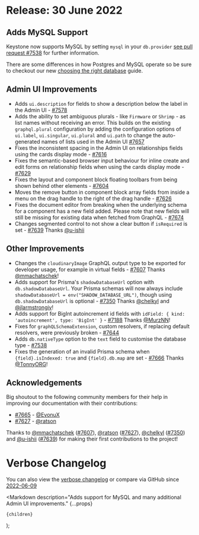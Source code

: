 
# Release: 30 June 2022

## Adds MySQL Support

Keystone now supports MySQL by setting `mysql` in your `db.provider` [see pull request #7538](https://github.com/keystonejs/keystone/pull/7538) for further information.

<Emoji symbol="⚠️" alt="Warning" /> There are some differences in how Postgres and MySQL operate so be sure to checkout our new [choosing the right database](https://keystonejs.com/docs/guides/choosing-a-database) guide.

## Admin UI Improvements

- <Emoji symbol="➕" alt="Plus" /> Adds `ui.description` for fields to show a description below the label in the Admin UI - [#7578](https://github.com/keystonejs/keystone/pull/7578)
- <Emoji symbol="➕" alt="Plus" /> Adds the ability to set ambiguous plurals - like `Firmware` or `Shrimp` - as list names without receiving an error. This builds on the existing `graphql.plural` configuration by adding the configuration options of `ui.label`, `ui.singular`, `ui.plural` and `ui.path` to change the auto-generated names of lists used in the Admin UI [#7657](https://github.com/keystonejs/keystone/pull/7657)
- Fixes the inconsistent spacing in the Admin UI on relationships fields using the cards display mode - [#7616](https://github.com/keystonejs/keystone/pull/7616)
- Fixes the semantic-based browser input behaviour for inline create and edit forms on relationship fields when using the cards display mode - [#7629](https://github.com/keystonejs/keystone/pull/7629)
- Fixes the layout and component block floating toolbars from being shown behind other elements - [#7604](https://github.com/keystonejs/keystone/pull/7604)
- Moves the remove button in component block array fields from inside a menu on the drag handle to the right of the drag handle - [#7626](https://github.com/keystonejs/keystone/pull/7626)
- Fixes the document editor from breaking when the underlying schema for a component has a new field added. Please note that new fields will still be missing for existing data when fetched from GraphQL - [#7674](https://github.com/keystonejs/keystone/pull/7674)
- Changes segmented control to not show a clear button if `isRequired` is set - [#7639](https://github.com/keystonejs/keystone/pull/7639) Thanks [@u-ishii](https://github.com/u-ishii)

## Other Improvements <Emoji symbol="✨" alt="Sparkles" />

- <Emoji symbol="➕" alt="Plus" /> Changes the `cloudinaryImage` GraphQL output type to be exported for developer usage, for example in virtual fields - [#7607](https://github.com/keystonejs/keystone/pull/7607)  Thanks [@mmachatschek](https://github.com/mmachatschek)!
- <Emoji symbol="➕" alt="Plus" /> Adds support for Prisma's `shadowDatabaseUrl` option with `db.shadowDatabaseUrl`. Your Prisma schemas will now always include `shadowDatabaseUrl = env("SHADOW_DATABASE_URL")`, though using `db.shadowDatabaseUrl` is optional - [#7350](https://github.com/keystonejs/keystone/pull/7350) Thanks [@chelkyl](https://github.com/chelkyl) and [@jlarmstrongiv](https://github.com/jlarmstrongiv)!
- <Emoji symbol="➕" alt="Plus" /> Adds support for BigInt autoincrement id fields with `idField: { kind: 'autoincrement', type: 'BigInt' }` - [#7188](https://github.com/keystonejs/keystone/pull/7188) Thanks [@MurzNN](https://github.com/MurzNN)!
- Fixes for `graphQLSchemaExtension`, custom resolvers, if replacing default resolvers, were previously broken - [#7644](https://github.com/keystonejs/keystone/pull/7644)
- <Emoji symbol="➕" alt="Plus" /> Adds `db.nativeType` option to the `text` field to customise the database type - [#7538](https://github.com/keystonejs/keystone/pull/7538)
- Fixes the generation of an invalid Prisma schema when `{field}.isIndexed: true` and `{field}.db.map` are set - [#7666](https://github.com/keystonejs/keystone/pull/7666) Thanks [@TonnyORG](https://github.com/TonnyORG)!

## Acknowledgements <Emoji symbol="💙" alt="Blue heart" />
Big shoutout to the following community members for their help in improving our documentation with their contributions:

- [#7665](https://github.com/keystonejs/keystone/pull/7665) - [@EvonuX](https://github.com/EvonuX)
- [#7627](https://github.com/keystonejs/keystone/pull/7627) - [@ratson](https://github.com/ratson)

Thanks to [@mmachatschek](https://github.com/mmachatschek) ([#7607](https://github.com/keystonejs/keystone/pull/7607)), [@ratson](https://github.com/ratson) ([#7627](https://github.com/keystonejs/keystone/pull/7627)), [@chelkyl](https://github.com/chelkyl) ([#7350](https://github.com/keystonejs/keystone/pull/7350)) and [@u-ishii](https://github.com/u-ishii) ([#7639](https://github.com/keystonejs/keystone/pull/7639)) for making their first contributions to the project!

# Verbose Changelog <Emoji symbol="📜" alt="Scroll" />

You can also view the [verbose changelog](https://github.com/keystonejs/keystone/pull/7542) or compare via GitHub since [2022-06-09](https://github.com/keystonejs/keystone/compare/2022-06-09...2022-06-30)

  <Markdown
    description="Adds support for MySQL and many additional Admin UI improvements."
    {...props}
  >
    {children}
  </Markdown>
);
